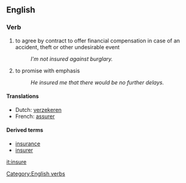 ==English==
===Verb===
#to agree by contract to offer financial compensation in case of an accident, theft or other undesirable event
#:''I'm not insured against burglary.''
#to promise with emphasis
#:''He insured me that there would be no further delays.''

====Translations====
*Dutch: [[verzekeren]]
*French: [[assurer]]

====Derived terms====
*[[insurance]]
*[[insurer]]

[[Category:English verbs]]
[[it:insure]]
